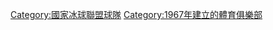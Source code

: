 {{Commons cat|Los Angeles Kings}}

[[Category:國家冰球聯盟球隊|Category:國家冰球聯盟球隊]]
[[Category:1967年建立的體育俱樂部|Category:1967年建立的體育俱樂部]]